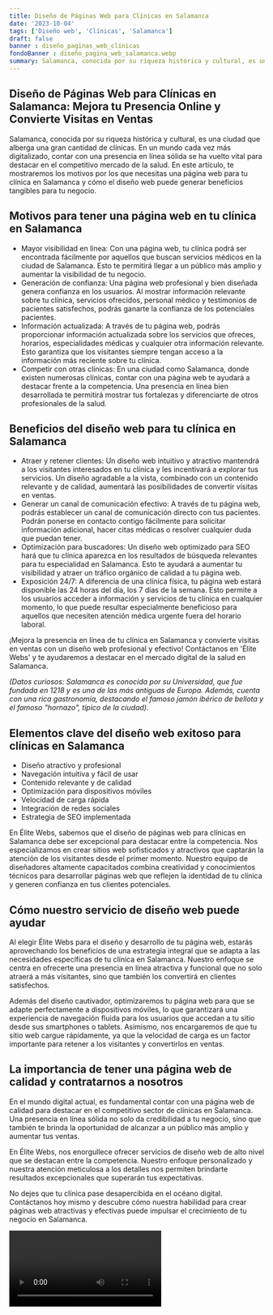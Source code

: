 ```yaml
---
title: Diseño de Páginas Web para Clínicas en Salamanca
date: '2023-10-04'
tags: ['Diseño web', 'Clínicas', 'Salamanca']
draft: false
banner : diseño_paginas_web_clínicas
fondoBanner : diseño_pagina_web_salamanca.webp
summary: Salamanca, conocida por su riqueza histórica y cultural, es una ciudad que alberga una gran cantidad de clínicas. En un mundo cada vez más digitalizado, contar con una presencia en línea sólida se ha vuelto vital para destacar en el competitivo mercado de la salud. En este artículo, te mostraremos los motivos por los que necesitas una página web para tu clínica en Salamanca y cómo el diseño web puede generar beneficios tangibles para tu negocio.
---
```


## Diseño de Páginas Web para Clínicas en Salamanca: Mejora tu Presencia Online y Convierte Visitas en Ventas

Salamanca, conocida por su riqueza histórica y cultural, es una ciudad que alberga una gran cantidad de clínicas. En un mundo cada vez más digitalizado, contar con una presencia en línea sólida se ha vuelto vital para destacar en el competitivo mercado de la salud. En este artículo, te mostraremos los motivos por los que necesitas una página web para tu clínica en Salamanca y cómo el diseño web puede generar beneficios tangibles para tu negocio.

## Motivos para tener una página web en tu clínica en Salamanca

- Mayor visibilidad en línea: Con una página web, tu clínica podrá ser encontrada fácilmente por aquellos que buscan servicios médicos en la ciudad de Salamanca. Esto te permitirá llegar a un público más amplio y aumentar la visibilidad de tu negocio.
- Generación de confianza: Una página web profesional y bien diseñada genera confianza en los usuarios. Al mostrar información relevante sobre tu clínica, servicios ofrecidos, personal médico y testimonios de pacientes satisfechos, podrás ganarte la confianza de los potenciales pacientes.
- Información actualizada: A través de tu página web, podrás proporcionar información actualizada sobre los servicios que ofreces, horarios, especialidades médicas y cualquier otra información relevante. Esto garantiza que los visitantes siempre tengan acceso a la información más reciente sobre tu clínica.
- Competir con otras clínicas: En una ciudad como Salamanca, donde existen numerosas clínicas, contar con una página web te ayudará a destacar frente a la competencia. Una presencia en línea bien desarrollada te permitirá mostrar tus fortalezas y diferenciarte de otros profesionales de la salud.

## Beneficios del diseño web para tu clínica en Salamanca

- Atraer y retener clientes: Un diseño web intuitivo y atractivo mantendrá a los visitantes interesados en tu clínica y les incentivará a explorar tus servicios. Un diseño agradable a la vista, combinado con un contenido relevante y de calidad, aumentará las posibilidades de convertir visitas en ventas.
- Generar un canal de comunicación efectivo: A través de tu página web, podrás establecer un canal de comunicación directo con tus pacientes. Podrán ponerse en contacto contigo fácilmente para solicitar información adicional, hacer citas médicas o resolver cualquier duda que puedan tener.
- Optimización para buscadores: Un diseño web optimizado para SEO hará que tu clínica aparezca en los resultados de búsqueda relevantes para tu especialidad en Salamanca. Esto te ayudará a aumentar tu visibilidad y atraer un tráfico orgánico de calidad a tu página web.
- Exposición 24/7: A diferencia de una clínica física, tu página web estará disponible las 24 horas del día, los 7 días de la semana. Esto permite a los usuarios acceder a información y servicios de tu clínica en cualquier momento, lo que puede resultar especialmente beneficioso para aquellos que necesiten atención médica urgente fuera del horario laboral.

¡Mejora la presencia en línea de tu clínica en Salamanca y convierte visitas en ventas con un diseño web profesional y efectivo! Contáctanos en 'Élite Webs' y te ayudaremos a destacar en el mercado digital de la salud en Salamanca.

*(Datos curiosos: Salamanca es conocida por su Universidad, que fue fundada en 1218 y es una de las más antiguas de Europa. Además, cuenta con una rica gastronomía, destacando el famoso jamón ibérico de bellota y el famoso "hornazo", típico de la ciudad).*

<GifSeo />

<Cta />

## Elementos clave del diseño web exitoso para clínicas en Salamanca

- Diseño atractivo y profesional
- Navegación intuitiva y fácil de usar
- Contenido relevante y de calidad
- Optimización para dispositivos móviles
- Velocidad de carga rápida
- Integración de redes sociales
- Estrategia de SEO implementada

En Élite Webs, sabemos que el diseño de páginas web para clínicas en Salamanca debe ser excepcional para destacar entre la competencia. Nos especializamos en crear sitios web sofisticados y atractivos que captarán la atención de los visitantes desde el primer momento. Nuestro equipo de diseñadores altamente capacitados combina creatividad y conocimientos técnicos para desarrollar páginas web que reflejen la identidad de tu clínica y generen confianza en tus clientes potenciales.

## Cómo nuestro servicio de diseño web puede ayudar

Al elegir Élite Webs para el diseño y desarrollo de tu página web, estarás aprovechando los beneficios de una estrategia integral que se adapta a las necesidades específicas de tu clínica en Salamanca. Nuestro enfoque se centra en ofrecerte una presencia en línea atractiva y funcional que no solo atraerá a más visitantes, sino que también los convertirá en clientes satisfechos.

Además del diseño cautivador, optimizaremos tu página web para que se adapte perfectamente a dispositivos móviles, lo que garantizará una experiencia de navegación fluida para los usuarios que accedan a tu sitio desde sus smartphones o tablets. Asimismo, nos encargaremos de que tu sitio web cargue rápidamente, ya que la velocidad de carga es un factor importante para retener a los visitantes y convertirlos en ventas.

## La importancia de tener una página web de calidad y contratarnos a nosotros

En el mundo digital actual, es fundamental contar con una página web de calidad para destacar en el competitivo sector de clínicas en Salamanca. Una presencia en línea sólida no solo da credibilidad a tu negocio, sino que también te brinda la oportunidad de alcanzar a un público más amplio y aumentar tus ventas.

En Élite Webs, nos enorgullece ofrecer servicios de diseño web de alto nivel que se destacan entre la competencia. Nuestro enfoque personalizado y nuestra atención meticulosa a los detalles nos permiten brindarte resultados excepcionales que superarán tus expectativas.

No dejes que tu clínica pase desapercibida en el océano digital. Contáctanos hoy mismo y descubre cómo nuestra habilidad para crear páginas web atractivas y efectivas puede impulsar el crecimiento de tu negocio en Salamanca.

<Video />

<CtaBot job='Clínicas' city='Salamanca'/>

<Gmaps query='Salamanca+españa+maps' />